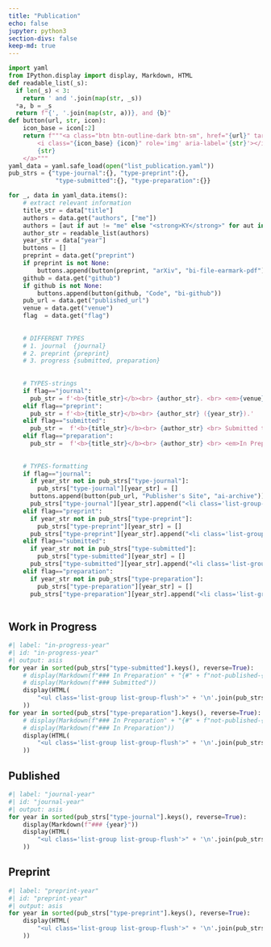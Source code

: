 ```yaml
---
title: "Publication"
echo: false
jupyter: python3
section-divs: false
keep-md: true
---
```


<!-- # flags -->
<!-- #   - journal   : Peer-Reviewed Articles -->
<!-- #   - preprint  : preprints (not published) -->
<!-- #   - progress  : in-progress / submitted & preparation -->
<!-- #       - submitted   : work in progress -->
<!-- #       - preparation : in preparation -->

```python
import yaml
from IPython.display import display, Markdown, HTML
def readable_list(_s):
  if len(_s) < 3:
    return ' and '.join(map(str, _s))
  *a, b = _s
  return f"{', '.join(map(str, a))}, and {b}"
def button(url, str, icon):
    icon_base = icon[:2]
    return f"""<a class="btn btn-outline-dark btn-sm", href="{url}" target="_blank" rel="noopener noreferrer">
        <i class="{icon_base} {icon}" role='img' aria-label='{str}'></i>
        {str}
    </a>"""
yaml_data = yaml.safe_load(open("list_publication.yaml"))
pub_strs = {"type-journal":{}, "type-preprint":{}, 
             "type-submitted":{}, "type-preparation":{}}

for _, data in yaml_data.items():
    # extract relevant information
    title_str = data["title"]
    authors = data.get("authors", ["me"])
    authors = [aut if aut != "me" else "<strong>KY</strong>" for aut in authors]
    author_str = readable_list(authors)
    year_str = data["year"]
    buttons = []
    preprint = data.get("preprint")
    if preprint is not None:
        buttons.append(button(preprint, "arXiv", "bi-file-earmark-pdf"))
    github = data.get("github")
    if github is not None:
        buttons.append(button(github, "Code", "bi-github"))
    pub_url = data.get("published_url")
    venue = data.get("venue")
    flag  = data.get("flag")
    
    
    # DIFFERENT TYPES
    # 1. journal  {journal}
    # 2. preprint {preprint}
    # 3. progress {submitted, preparation}
    
    
    # TYPES-strings
    if flag=="journal":
      pub_str = f'<b>{title_str}</b><br> {author_str}. <br> <em>{venue}</em> ({year_str}).'
    elif flag=="preprint":
      pub_str = f'<b>{title_str}</b><br> {author_str} ({year_str}).'
    elif flag=="submitted":
      pub_str =  f'<b>{title_str}</b><br> {author_str} <br> Submitted to <em>{venue}</em>.'
    elif flag=="preparation":
      pub_str =  f'<b>{title_str}</b><br> {author_str} <br> <em>In Preparation.</em>'
      
      
    # TYPES-formatting
    if flag=="journal":
      if year_str not in pub_strs["type-journal"]:
        pub_strs["type-journal"][year_str] = []
      buttons.append(button(pub_url, "Publisher's Site", "ai-archive"))
      pub_strs["type-journal"][year_str].append("<li class='list-group-item'>" + pub_str + "<br>" + " ".join(buttons) + "</li>")
    elif flag=="preprint":
      if year_str not in pub_strs["type-preprint"]:
        pub_strs["type-preprint"][year_str] = []
      pub_strs["type-preprint"][year_str].append("<li class='list-group-item'>" + pub_str + "<br>" + " ".join(buttons) + "</li>")
    elif flag=="submitted":
      if year_str not in pub_strs["type-submitted"]:
        pub_strs["type-submitted"][year_str] = []
      pub_strs["type-submitted"][year_str].append("<li class='list-group-item'>" + pub_str + "<br>" + " ".join(buttons) + "</li>")
    elif flag=="preparation":
      if year_str not in pub_strs["type-preparation"]:
        pub_strs["type-preparation"][year_str] = []
      pub_strs["type-preparation"][year_str].append("<li class='list-group-item'>" + pub_str + "<br>" + " ".join(buttons) + "</li>")
        
```

## Work in Progress

```python
#| label: "in-progress-year"
#| id: "in-progress-year"
#| output: asis
for year in sorted(pub_strs["type-submitted"].keys(), reverse=True):
    # display(Markdown(f"### In Preparation" + "{#" + f"not-published-{year}" + "}"))
    # display(Markdown(f"### Submitted"))
    display(HTML(
        "<ul class='list-group list-group-flush'>" + '\n'.join(pub_strs["type-submitted"][year]) + "</ul>"
    ))
for year in sorted(pub_strs["type-preparation"].keys(), reverse=True):
    # display(Markdown(f"### In Preparation" + "{#" + f"not-published-{year}" + "}"))
    # display(Markdown(f"### In Preparation"))
    display(HTML(
        "<ul class='list-group list-group-flush'>" + '\n'.join(pub_strs["type-preparation"][year]) + "</ul>"
    ))
```


## Published

```python
#| label: "journal-year"
#| id: "journal-year"
#| output: asis
for year in sorted(pub_strs["type-journal"].keys(), reverse=True):
    display(Markdown(f"### {year}"))
    display(HTML(
        "<ul class='list-group list-group-flush'>" + '\n'.join(pub_strs["type-journal"][year]) + "</ul>"
    ))
```

## Preprint

```python
#| label: "preprint-year"
#| id: "preprint-year"
#| output: asis
for year in sorted(pub_strs["type-preprint"].keys(), reverse=True):
    display(HTML(
        "<ul class='list-group list-group-flush'>" + '\n'.join(pub_strs["type-preprint"][year]) + "</ul>"
    ))
```
